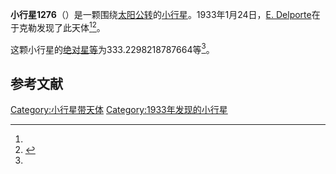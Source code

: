 {{Infobox planet
| bgcolour = #FFFFC0
| name = 1276 Ucclia
| symbol = 
| image = 
| caption = 
| discovery = yes
| discovery_ref = 
| discoverer = [[E._Delporte|E. Delporte]]
| discovery_site = [[于克勒|于克勒]] 
| discovered = 1933年1月24日
| designations = yes
| mp_name = 
| named_after = 
| alt_names = 1933 BA/ 1963 KF
| mp_category = [[主带小行星|主带小行星]]
| orbit_ref = <ref name="a">[http://ssd.jpl.nasa.gov/sbdb.cgi?sstr=1276 1276 Ucclia] {{Wayback|url=http://ssd.jpl.nasa.gov/sbdb.cgi?sstr=1276 |date=20210717081644 }}，小行星數據庫瀏覽器（JPL Small-Body Database Browser）－[[美国国家航空航天局|美国国家航空航天局]]喷气推进实验室</ref>
| epoch = 2456400.5 (2013年4月18日更新)
| aphelion = {{convert|3.479289783299564|AU|km|3|abbr=on|lk=out}}
| perihelion = {{convert|2.874927910291595|AU|km|3|abbr=on}}
| semimajor = {{convert|3.17710884679558|AU|km|3|abbr=on}}
| eccentricity = 0.095111924
| period = 2068.457337 [[日|日]]<br />5.66[[儒略年|儒略年]]
| avg_speed = 
| inclination = 23.27458941977163
| asc_node = 114.4855060776847
| mean_anomaly = 
| arg_peri = 333.2298218787664
| satellites = 
| physical_characteristics = yes
| dimensions = 
| mass = 
| density = 
| surface_grav = 
| escape_velocity = 
| sidereal_day = 
| axial_tilt = 
| pole_ecliptic_lat = 
| pole_ecliptic_lon = 
| albedo = 
| temperatures= 
| temp_name1 = 
| mean_temp_1 = 
| max_temp_1 = 
| temp_name2 = 
| max_temp_2 = 
| spectral_type = 
| abs_magnitude = 333.2298218787664
}}

'''小行星1276'''（{{lang-en|1276 Ucclia}}）是一颗围绕[[太阳|太阳]][[公转|公转]]的[[小行星|小行星]]。1933年1月24日，[[E._Delporte|E. Delporte]]在于克勒发现了此天体<ref name="a" /><ref>{{cite news|title=小行星列表|url=http://cfa-www.harvard.edu/iau/lists/NumberedMPs.txt|accessdate=2013-07-08|newspaper=哈佛大学|archive-date=2008-05-17|archive-url=https://web.archive.org/web/20080517010638/http://cfa-www.harvard.edu/iau/lists/NumberedMPs.txt|dead-url=no}}</ref>。

这颗小行星的[[绝对星等|绝对星等]]为333.2298218787664等<ref name="a" />。

==参考文献==
{{reflist}}
{{Minor Planet Number|[[小行星1275|小行星1275]]|[[小行星1277|小行星1277]]}}

{{小天体}}

[[Category:小行星带天体|Category:小行星带天体]]
[[Category:1933年发现的小行星|Category:1933年发现的小行星]]

{{asteroid-stub}}